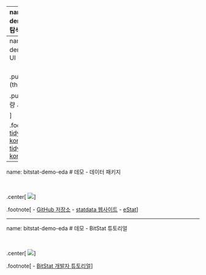 
---
name: bitstat-demo-eda
# 데모 - 탐색적 데이터 분석

<br>

.center[
  <img src="fig/bitstat/openStat_demo.gif" />
]


.footnote[
- 한국 R 사용자회(Tidyverse Korea) - 컨트리뷰톤 2021년 Open UP 오픈 프런티어 "마스터 프런티어" 프로젝트
]


---
name: bitstat-demo-ui
# 데모 - UI

<br>
.pull-left[
## 외양(theme)
.left[
  <img src="fig/bitstat/ui_shinythemes_fonts.gif" />
]
]

.pull-right[
## 통계량 시각화
.right[
  <img src="fig/bitstat/ui_univariate_categorical.gif" />
]

]

.footnote[
- [tidyverse-korea/open_stat](https://github.com/tidyverse-korea/open_stat)
- [tidyverse-korea/open_stat_ui](https://github.com/tidyverse-korea/open_stat_ui)
]


---
name: bitstat-demo-eda
# 데모 - 데이터 패키지

<br>

.center[
  <img src="fig/bitstat/demo-data-package.jpg" />
]


.footnote[
- [GitHub 저장소]((https://github.com/tidyverse-korea/statdata)) 
- [statdata 웹사이트](https://tidyverse-korea.github.io/statdata/) 
- [eStat](http://estat.me/estat/eStat/)
]


---
name: bitstat-demo-eda
# 데모 - BitStat 튜토리얼

<br>

.center[
  <img src="fig/bitstat/demo-tutorial.png" />
]


.footnote[
- [BitStat 개발자 튜토리얼](https://choonghyunryu.github.io/openstat_project/)
]

